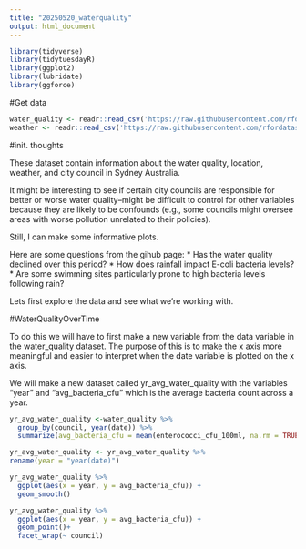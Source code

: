 ```yaml
---
title: "20250520_waterquality"
output: html_document
---
```


```r
library(tidyverse)
library(tidytuesdayR)
library(ggplot2)
library(lubridate)
library(ggforce)
```

#Get data
```r
water_quality <- readr::read_csv('https://raw.githubusercontent.com/rfordatascience/tidytuesday/main/data/2025/2025-05-20/water_quality.csv')
weather <- readr::read_csv('https://raw.githubusercontent.com/rfordatascience/tidytuesday/main/data/2025/2025-05-20/weather.csv')
```

#init. thoughts

These dataset contain information about the water quality, location, weather, and city council in Sydney Australia.

It might be interesting to see if certain city councils are responsible for better or worse water quality--might be difficult to control for other variables because they are likely to be confounds (e.g., some councils might oversee areas with worse pollution unrelated to their policies).

Still, I can make some informative plots.

Here are some questions from the gihub page:
* Has the water quality declined over this period?
* How does rainfall impact E-coli bacteria levels?
* Are some swimming sites particularly prone to high bacteria levels following rain?

Lets first explore the data and see what we're working with.

#WaterQualityOverTime

To do this we will have to first make a new variable from the data variable in the water_quality dataset. The purpose of this is to make the x axis more meaningful and easier to interpret when the date variable is plotted on the x axis.

We will make a new dataset called yr_avg_water_quality with the variables "year" and "avg_bacteria_cfu" which is the average bacteria count across a year.

```r
yr_avg_water_quality <-water_quality %>%
  group_by(council, year(date)) %>%
  summarize(avg_bacteria_cfu = mean(enterococci_cfu_100ml, na.rm = TRUE))

yr_avg_water_quality <- yr_avg_water_quality %>%
rename(year = "year(date)")
```


```r
yr_avg_water_quality %>%
  ggplot(aes(x = year, y = avg_bacteria_cfu)) +
  geom_smooth()
```

```r
yr_avg_water_quality %>%
  ggplot(aes(x = year, y = avg_bacteria_cfu)) +
  geom_point()+
  facet_wrap(~ council)

```


